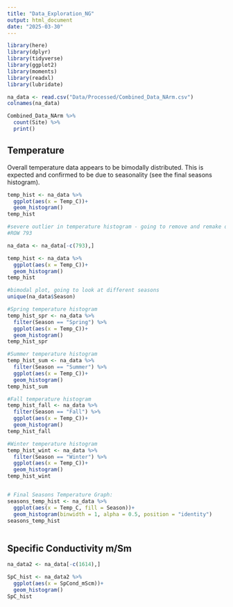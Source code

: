 ```yaml
---
title: "Data_Exploration_NG"
output: html_document
date: "2025-03-30"
---
```



```r
library(here)
library(dplyr)
library(tidyverse)
library(ggplot2)
library(moments)
library(readxl)
library(lubridate)

```


```r

na_data <- read.csv("Data/Processed/Combined_Data_NArm.csv")
colnames(na_data)

Combined_Data_NArm %>%
  count(Site) %>%
  print()

```
## Temperature

Overall temperature data appears to be bimodally distributed. This is expected and confirmed to be due to seasonality (see the final seasons histogram). 
```r


temp_hist <- na_data %>% 
  ggplot(aes(x = Temp_C))+
  geom_histogram()
temp_hist

#severe outlier in temperature histogram - going to remove and remake data
#ROW 793

na_data <- na_data[-c(793),]

temp_hist <- na_data %>% 
  ggplot(aes(x = Temp_C))+
  geom_histogram()
temp_hist

#bimodal plot, going to look at different seasons
unique(na_data$Season)

#Spring temperature histogram
temp_hist_spr <- na_data %>% 
  filter(Season == "Spring") %>% 
  ggplot(aes(x = Temp_C))+
  geom_histogram()
temp_hist_spr

#Summer temperature histogram
temp_hist_sum <- na_data %>% 
  filter(Season == "Summer") %>% 
  ggplot(aes(x = Temp_C))+
  geom_histogram()
temp_hist_sum

#Fall temperature histogram
temp_hist_fall <- na_data %>% 
  filter(Season == "Fall") %>% 
  ggplot(aes(x = Temp_C))+
  geom_histogram()
temp_hist_fall 

#Winter temperature histogram
temp_hist_wint <- na_data %>% 
  filter(Season == "Winter") %>% 
  ggplot(aes(x = Temp_C))+
  geom_histogram()
temp_hist_wint 


# Final Seasons Temperature Graph: 
seasons_temp_hist <- na_data %>% 
  ggplot(aes(x = Temp_C, fill = Season))+
  geom_histogram(binwidth = 1, alpha = 0.5, position = "identity")
seasons_temp_hist



```


## Specific Conductivity m/Sm

```r

na_data2 <- na_data[-c(1614),]

SpC_hist <- na_data2 %>% 
  ggplot(aes(x = SpCond_mScm))+
  geom_histogram()
SpC_hist



```


